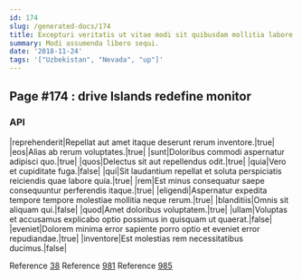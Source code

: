 ```yaml
---
id: 174
slug: /generated-docs/174
title: Excepturi veritatis ut vitae modi sit quibusdam mollitia labore.
summary: Modi assumenda libero sequi.
date: '2018-11-24'
tags: '["Uzbekistan", "Nevada", "up"]'
---
```


## Page #174 : drive Islands redefine monitor
### API

|reprehenderit|Repellat aut amet itaque deserunt rerum inventore.|true|
|eos|Alias ab rerum voluptates.|true|
|sunt|Doloribus commodi aspernatur adipisci quo.|true|
|quos|Delectus sit aut repellendus odit.|true|
|quia|Vero et cupiditate fuga.|false|
|qui|Sit laudantium repellat et soluta perspiciatis reiciendis quae labore quia.|true|
|rem|Est minus consequatur saepe consequuntur perferendis itaque.|true|
|eligendi|Aspernatur expedita tempore tempore molestiae mollitia neque rerum.|true|
|blanditiis|Omnis sit aliquam qui.|false|
|quod|Amet doloribus voluptatem.|true|
|ullam|Voluptas et accusamus explicabo optio possimus in quisquam ut quaerat.|false|
|eveniet|Dolorem minima error sapiente porro optio et eveniet error repudiandae.|true|
|inventore|Est molestias rem necessitatibus ducimus.|false|

Reference [38](/generated-docs/38)
Reference [981](/generated-docs/981)
Reference [985](/generated-docs/985)



